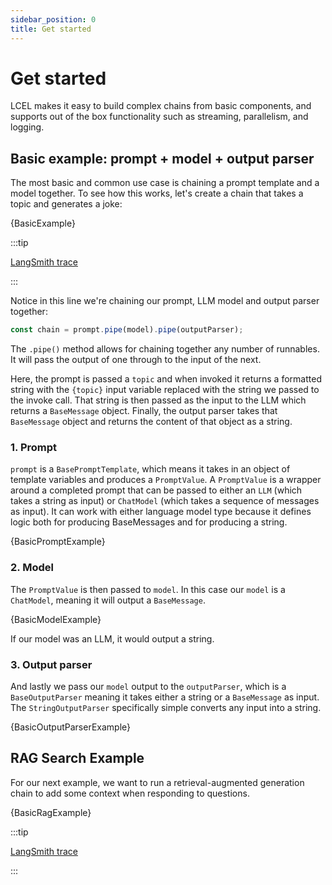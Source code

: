 ```yaml
---
sidebar_position: 0
title: Get started
---
```



# Get started

LCEL makes it easy to build complex chains from basic components, and supports out of the box functionality such as streaming, parallelism, and logging.

## Basic example: prompt + model + output parser

The most basic and common use case is chaining a prompt template and a model together. To see how this works, let's create a chain that takes a topic and generates a joke:

<CodeBlock language="typescript">{BasicExample}</CodeBlock>

:::tip

[LangSmith trace](https://smith.langchain.com/public/dcac6d79-5254-4889-a974-4b3abaf605b4/r)

:::

Notice in this line we're chaining our prompt, LLM model and output parser together:

```typescript
const chain = prompt.pipe(model).pipe(outputParser);
```

The `.pipe()` method allows for chaining together any number of runnables. It will pass the output of one through to the input of the next.

Here, the prompt is passed a `topic` and when invoked it returns a formatted string with the `{topic}` input variable replaced with the string we passed to the invoke call.
That string is then passed as the input to the LLM which returns a `BaseMessage` object. Finally, the output parser takes that `BaseMessage` object and returns the content of that object as a string.

### 1. Prompt

`prompt` is a `BasePromptTemplate`, which means it takes in an object of template variables and produces a `PromptValue`.
A `PromptValue` is a wrapper around a completed prompt that can be passed to either an `LLM` (which takes a string as input) or `ChatModel` (which takes a sequence of messages as input).
It can work with either language model type because it defines logic both for producing BaseMessages and for producing a string.

<CodeBlock language="typescript">{BasicPromptExample}</CodeBlock>

### 2. Model

The `PromptValue` is then passed to `model`. In this case our `model` is a `ChatModel`, meaning it will output a `BaseMessage`.

<CodeBlock language="typescript">{BasicModelExample}</CodeBlock>

If our model was an LLM, it would output a string.

### 3. Output parser

And lastly we pass our `model` output to the `outputParser`, which is a `BaseOutputParser` meaning it takes either a string or a `BaseMessage` as input. The `StringOutputParser` specifically simple converts any input into a string.

<CodeBlock language="typescript">{BasicOutputParserExample}</CodeBlock>

## RAG Search Example

For our next example, we want to run a retrieval-augmented generation chain to add some context when responding to questions.

<CodeBlock language="typescript">{BasicRagExample}</CodeBlock>

:::tip

[LangSmith trace](https://smith.langchain.com/public/f0205e20-c46f-47cd-a3a4-6a95451f8a25/r)

:::
